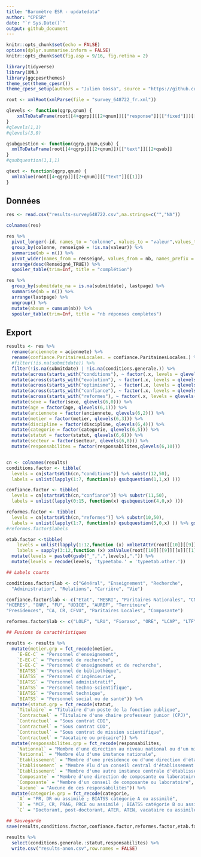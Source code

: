 ```yaml
---
title: "Baromètre ESR - updatedata"
author: "CPESR"
date: "`r Sys.Date()`"
output: github_document
---
```


```r
knitr::opts_chunk$set(echo = FALSE)
options(dplyr.summarise.inform = FALSE)
knitr::opts_chunk$set(fig.asp = 9/16, fig.retina = 2)

library(tidyverse)
library(XML)
library(ggcpesrthemes)
theme_set(theme_cpesr())
theme_cpesr_setup(authors = "Julien Gossa", source = "https://github.com/cpesr/RFC/")
```


```r
root <- xmlRoot(xmlParse(file = "survey_648722_fr.xml"))

qlevels <- function(qgrp,qnum) {
    xmlToDataFrame(root[[4+qgrp]][[2+qnum]][["response"]][["fixed"]])[["label"]]
}
#qlevels(1,1)
#qlevels(3,0)

qsubquestion <- function(qgrp,qnum,qsub) {
  xmlToDataFrame(root[[4+qgrp]][[2+qnum]])[["text"]][[2+qsub]]
}
#qsubquestion(1,1,1)

qtext <- function(qgrp,qnum) {
  xmlValue(root[[4+qgrp]][[2+qnum]][["text"]][[1]])
}
```

## Données 

```r
res <- read.csv("results-survey648722.csv",na.strings=c("","NA"))

colnames(res)
```

```r
res %>%
  pivot_longer(-id, names_to = "colonne", values_to = "valeur",values_transform = as.character) %>%
  group_by(colonne, renseigné = !is.na(valeur)) %>%
  summarise(nb = n()) %>%
  pivot_wider(names_from = renseigné, values_from = nb, names_prefix = "Renseigné_") %>%
  arrange(desc(Renseigné_TRUE)) %>%
  spoiler_table(trim=Inf, title = "complétion")
```


```r
res %>%
  group_by(submitdate_na = is.na(submitdate), lastpage) %>%
  summarise(nb = n()) %>%
  arrange(lastpage) %>%
  ungroup() %>%
  mutate(nbsum = cumsum(nb)) %>%
  spoiler_table(trim=Inf, title = "nb réponses complètes")
```




## Export

```r
results <- res %>%
  rename(anciennete = aciennete) %>%
  rename(confiance.ParitairesLocales. = confiance.ParitainesLocales.) %>%
  #filter(!is.na(submitdate)) %>%
  filter(!is.na(submitdate) | !is.na(conditions.generale.)) %>%
  mutate(across(starts_with("conditions"), ~ factor(.x, levels = qlevels(1,1)))) %>%
  mutate(across(starts_with("evolution"), ~ factor(.x, levels = qlevels(2,0)))) %>%
  mutate(across(starts_with("optimisme"), ~ factor(.x, levels = qlevels(3,0)))) %>%
  mutate(across(starts_with("confiance"), ~ factor(.x, levels = qlevels(4,0)))) %>%
  mutate(across(starts_with("reformes"), ~ factor(.x, levels = qlevels(5,0)))) %>%
  mutate(sexe = factor(sexe, qlevels(6,0))) %>%
  mutate(age = factor(age, qlevels(6,1))) %>%
  mutate(anciennete = factor(anciennete, qlevels(6,2))) %>%
  mutate(metier = factor(metier, qlevels(6,3))) %>%
  mutate(discipline = factor(discipline, qlevels(6,4))) %>%
  mutate(categorie = factor(categorie, qlevels(6,5))) %>%
  mutate(statut = factor(statut, qlevels(6,6))) %>%
  mutate(secteur = factor(secteur, qlevels(6,8))) %>%
  mutate(responsabilites = factor(responsabilites,qlevels(6,10)))


cn <- colnames(results)
conditions.factor <- tibble(
  levels = cn[startsWith(cn,"conditions")] %>% substr(12,50),
  labels = unlist(lapply(1:7, function(x) qsubquestion(1,1,x) )))

confiance.factor <- tibble(
  levels = cn[startsWith(cn,"confiance")] %>% substr(11,50),
  labels = unlist(lapply(0:15, function(x) qsubquestion(4,0,x) )))

reformes.factor <- tibble(
  levels = cn[startsWith(cn,"reformes")] %>% substr(10,50),
  labels = unlist(lapply(1:7, function(x) qsubquestion(5,0,x) )) %>% gsub(", description)",")",.))
#reformes.factor$labels

etab.factor <-tibble(
    levels = unlist(lapply(1:12,function (x) xmlGetAttr(root[[10]][[9]][[x]],"varName"))),
    labels = sapply(3:12,function (x) xmlValue(root[[10]][[9]][[x]][[1]][[1]][[1]][[1]]))) %>%
  mutate(levels = paste0(gsub("_",".",levels),".")) %>%
  mutate(levels = recode(levels, 'typeetabo.' = 'typeetab.other.')) 

## Labels courts

conditions.factor$lab <- c("Général", "Enseignement", "Recherche", 
  "Administration", "Relations", "Carrière", "Vie")

confiance.factor$lab <- c("Etat", "MESRI", "Paritaires Nationales", "CNU", "CoNRS", "ANR", 
"HCERES", "ONR", "FU", "UDICE", "AUREF", "Territoire", 
"Presidences", "CA, CR, CFVU", "Paritaires Locales", "Composante")

reformes.factor$lab <- c("LOLF", "LRU", "Fioraso", "ORE", "LCAP", "LTF", "LPPR")

## Fusions de caractéristiques

results <- results %>%
  mutate(metier.grp = fct_recode(metier,
    `E-EC-C` = "Personnel d'enseignement", 
    `E-EC-C` = "Personnel de recherche", 
    `E-EC-C` = "Personnel d'enseignement et de recherche", 
    `BIATSS` = "Personnel de bibliothéque", 
    `BIATSS` = "Personnel d'ingénieurie", 
    `BIATSS` = "Personnel administratif", 
    `BIATSS` = "Personnel techno-scientifique", 
    `BIATSS` = "Personnel technique", 
    `BIATSS` = "Personnel social ou de santé")) %>%
  mutate(statut.grp = fct_recode(statut,
    `Titulaire` = "Titulaire d'un poste de la fonction publique", 
    `Contractuel` = "Titulaire d'une chaire professeur junior (CPJ)", 
    `Contractuel` = "Sous contrat CDI", 
    `Contractuel` = "Sous contrat CDD", 
    `Contractuel` = "Sous contrat de mission scientifique", 
    `Contractuel` = "Vacataire ou précaire")) %>%
  mutate(responsabilites.grp = fct_recode(responsabilites,
    `Nationnal` = "Membre d'une direction au niveau national ou d'un ministère", 
    `Nationnal` = "Membre élu d'une instance nationale", 
    `Etablissement` = "Membre d'une présidence ou d'une direction d'établissement", 
    `Etablissement` = "Membre élu d'un conseil central d'établissement (CA, CR, CFVU...)",
    `Etablissement` = "Membre d'une autre instance centrale d'établissement", 
    `Composante` = "Membre d'une direction de composante ou laboratoire", 
    `Composante` = "Membre d'un conseil de composante ou laboratoire", 
    `Aucune` = "Aucune de ces responsabilités")) %>%
  mutate(categorie.grp = fct_recode(categorie,
    `A` = "PR, DR ou assimilé ; BIATSS catégorie A ou assimilé", 
    `B` = "MCF, CR, PRAG, PRCE ou assimilé ; BIATSS catégorie B ou assimilé",
    `C` = "Doctorant, post-doctorant, ATER, ATEN, vacataire ou assimilé ; BIASS catégorie C ou assimilé"))

## Sauvegarde 
save(results,conditions.factor,confiance.factor,reformes.factor,etab.factor, file="results.RData")

results %>%
  select(conditions.generale.:statut,responsabilites) %>% 
  write.csv("results-anon.csv",row.names = FALSE)
```